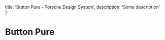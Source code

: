 
  title: 'Button Pure - Porsche Design System',
  description: 'Some description'
}

# Button Pure <ComponentStatus tagName="p-button-pure"></ComponentStatus>
